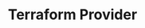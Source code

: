 ---
title: Terraform Provider
description: Lorem ipsum dolor sit amet, consectetur adipiscing elit.
permalink: terraform-provider
icon: Box
order: 1
---